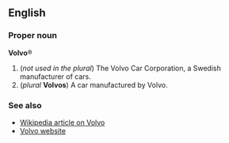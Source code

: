 ==English==
===Proper noun===
'''Volvo'''&reg;

#(''not used in the plural'') The Volvo Car Corporation, a Swedish manufacturer of cars.
#(''plural'' '''Volvos''') A car manufactured by Volvo.

===See also===
*[[w:Volvo|Wikipedia article on Volvo]]
*[http://www.volvocars.com/ Volvo website]